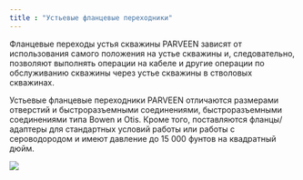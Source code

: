 ```yaml
---
title : "Устьевые фланцевые переходники"
---
```


Фланцевые переходы устья скважины PARVEEN зависят от использования самого положения на устье скважины и, следовательно, позволяют выполнять операции на кабеле и другие операции по обслуживанию скважины через устье скважины в стволовых скважинах.

Устьевые фланцевые переходники PARVEEN отличаются размерами отверстий и быстроразъемными соединениями, быстроразъемными соединениями типа Bowen и Otis. Кроме того, поставляются фланцы/адаптеры для стандартных условий работы или работы с сероводородом и имеют давление до 15 000 фунтов на квадратный дюйм.

<img src="./wellhead-flange-adapters.png" />